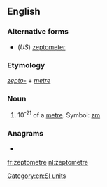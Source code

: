 {{also|zeptomètre|zepto-metre}}
==English==

===Alternative forms===
* (''US'') [[zeptometer]]

===Etymology===
''[[zepto-]]'' + ''[[metre]]''

===Noun===
{{en-noun}}

# 10<sup>-21</sup> of a [[metre]]. Symbol: [[zm]]

===Anagrams===
* {{l|en|zeptometer}}

[[Category:en:SI units]]

[[fr:zeptometre]]
[[nl:zeptometre]]